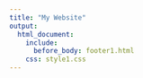 ```yaml
---
title: "My Website"
output:
  html_document:
    include:
      before_body: footer1.html
    css: style1.css  
---
```




